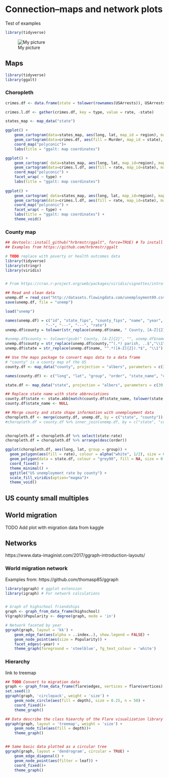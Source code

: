 \cleardoublepage 

# Connection--maps and network plots {#Connection}

Test of examples


```r
library(tidyverse)

```

![My picture](images/Minard_migration.jpg)

## Maps
```r
library(tidyverse)
library(ggalt)

```

### Choropleth
```r
crimes.df <- data.frame(state = tolower(rownames(USArrests)), USArrests)

crimes.l.df <- gather(crimes.df, key = type, value = rate, -state)

states_map <- map_data("state")

ggplot() +
    geom_cartogram(data=states_map, aes(long, lat, map_id = region), map=states_map) +
    geom_cartogram(data=crimes.df, aes(fill = Murder, map_id = state), map=states_map) + 
    coord_map("polyconic")+
    labs(title = "ggalt: map coordinates")

ggplot() +
    geom_cartogram( data=states_map, aes(long, lat, map_id=region), map = states_map) +
    geom_cartogram(data=crimes.l.df, aes(fill = rate, map_id=state), map = states_map) +
    coord_map("polyconic") +
    facet_wrap( ~ type) +
    labs(title = "ggalt: map coordinates")
  
ggplot() +
    geom_cartogram( data=states_map, aes(long, lat, map_id=region), map = states_map) +
    geom_cartogram(data=crimes.l.df, aes(fill = rate, map_id=state), map = states_map) +
    coord_map("polyconic") +
    facet_wrap( ~ type) +
    labs(title = "ggalt: map coordinates") +
    theme_void()

```


### County map
```r
## devtools::install_github("hrbrmstr/ggalt", force=TRUE) # To install development version
## Examples from https://github.com/hrbrmstr/ggalt

# TODO replace with poverty or health outcomes data
library(tidyverse)
library(stringr)
library(viridis)


# From https://cran.r-project.org/web/packages/viridis/vignettes/intro-to-viridis.html

## Read and clean data
unemp.df = read_csv("http://datasets.flowingdata.com/unemployment09.csv")
save(unemp.df, file = "unemp")

load("unemp")

names(unemp.df) = c("id", "state_fips", "county_fips", "name", "year",
                  "--", "---", "---", "rate")
unemp.df$county = tolower(str_replace(unemp.df$name, " County, [A-Z]{2}", ""))

#unemp.df$county <- tolower(gsub(" County, [A-Z]{2}", "", unemp.df$name))
unemp.df$county = str_replace(unemp.df$county,"^(.*) parish, ..$","\\1")
unemp.df$state = str_replace(unemp.df$name, "^.*([A-Z]{2}).*$", "\\1")

## Use the maps package to convert maps data to a data frame
# "county" is a county map of the US
county.df <- map_data("county", projection = "albers", parameters = c(39, 45))

names(county.df) <- c("long", "lat", "group", "order", "state_name", "county")

state.df <- map_data("state", projection = "albers", parameters = c(39, 45))

## Replace state name with state abbreviations
county.df$state <- state.abb[match(county.df$state_name, tolower(state.name))]
county.df$state_name <- NULL

## Merge county and state shape information with unemployment data
choropleth.df <- merge(county.df, unemp.df, by = c("state", "county"))
#choropleth.df = county.df %>% inner_join(unemp.df, by = c("state", "county"))
  

choropleth.df = choropleth.df %>% select(state:rate)
choropleth.df = choropleth.df %>% arrange(desc(order))

ggplot(choropleth.df, aes(long, lat, group = group)) +
  geom_polygon(aes(fill = rate), colour = alpha("white", 1/2), size = 0.05) +
  geom_polygon(data = state.df, colour = "grey90", fill = NA, size = 0.5) +
  coord_fixed() +
  theme_minimal() +
  ggtitle("US unemployment rate by county") +
  scale_fill_viridis(option="magma")+
  theme_void()

```

## US county small multiples


## World migration
TODO Add plot with migration data from kaggle


## Networks
https://www.data-imaginist.com/2017/ggraph-introduction-layouts/

### World migration network

Examples from: https://github.com/thomasp85/ggraph
```r
library(ggraph) # ggplot extension
library(igraph) # For network calculations


# Graph of highschool friendships
graph <- graph_from_data_frame(highschool)
V(graph)$Popularity <- degree(graph, mode = 'in')

# Network faceted by year
ggraph(graph, layout = 'kk') + 
    geom_edge_fan(aes(alpha = ..index..), show.legend = FALSE) + 
    geom_node_point(aes(size = Popularity)) + 
    facet_edges(~year) + 
    theme_graph(foreground = 'steelblue', fg_text_colour = 'white')
```

### Hierarchy
link to treemap

```r
## TODO Convert to migration data
graph <- graph_from_data_frame(flare$edges, vertices = flare$vertices)
set.seed(1)
ggraph(graph, 'circlepack', weight = 'size') + 
    geom_node_circle(aes(fill = depth), size = 0.25, n = 50) + 
    coord_fixed()+
    theme_graph()

## Data describe the class hiearchy of the Flare visualization library
ggraph(graph, layout = 'treemap', weight = 'size') + 
    geom_node_tile(aes(fill = depth))+
    theme_graph()


## Same basic data plotted as a circular tree
ggraph(graph, layout = 'dendrogram', circular = TRUE) + 
    geom_edge_diagonal() + 
    geom_node_point(aes(filter = leaf)) + 
    coord_fixed()+
    theme_graph()

```
